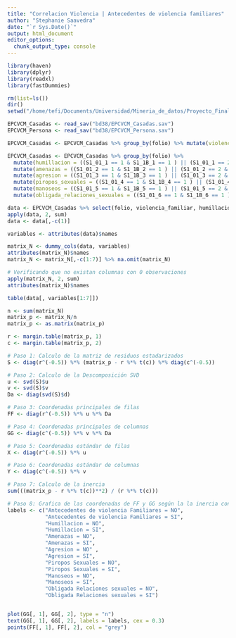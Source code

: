 ```yaml
---
title: "Correlacion Violencia | Antecedentes de violencia familiares"
author: "Stephanie Saavedra"
date: "`r Sys.Date()`"
output: html_document
editor_options: 
  chunk_output_type: console
---
```


```r
library(haven)
library(dplyr)
library(readxl)
library(fastDummies)

rm(list=ls())
dir()
setwd("/home/tefi/Documents/Universidad/Mineria_de_datos/Proyecto_Final/")

EPCVCM_Casadas <- read_sav("bd38/EPCVCM_Casadas.sav")
EPCVCM_Persona <- read_sav("bd38/EPCVCM_Persona.sav")

EPCVCM_Casadas <- EPCVCM_Casadas %>% group_by(folio) %>% mutate(violencia_familiar = (S2_3 == 1 || S2_4 == 1 ||S2_5_1 == 1 || S2_5_2 == 1 || S2_5_3 == 1 || S2_5_4 == 1 || S2_5_5 == 1 || S2_5_6 == 1 || S2_5_7 == 1 ))

EPCVCM_Casadas <- EPCVCM_Casadas %>% group_by(folio) %>% 
  mutate(humillacion = ((S1_01_1 == 1 & S1_1B_1 == 1 ) || (S1_01_1 == 2 & S1_1B_1 == 2))) %>%
  mutate(amenazas = ((S1_01_2 == 1 & S1_1B_2 == 1 ) || (S1_01_2 == 2 & S1_1B_2 == 2))) %>% 
  mutate(agresion = ((S1_01_3 == 1 & S1_1B_3 == 1 ) || (S1_01_3 == 2 & S1_1B_3 == 2))) %>% 
  mutate(piropos_sexuales = ((S1_01_4 == 1 & S1_1B_4 == 1 ) || (S1_01_4 == 2 & S1_1B_4 == 2))) %>% 
  mutate(manoseos = ((S1_01_5 == 1 & S1_1B_5 == 1 ) || (S1_01_5 == 2 & S1_1B_5 == 2))) %>% 
  mutate(obligada_relaciones_sexuales = ((S1_01_6 == 1 & S1_1B_6 == 1 ) || (S1_01_6 == 2 & S1_1B_6 == 2)))

data <- EPCVCM_Casadas %>% select(folio, violencia_familiar, humillacion, amenazas, agresion, piropos_sexuales, manoseos, obligada_relaciones_sexuales)
apply(data, 2, sum)
data <- data[,-c(1)]

variables <- attributes(data)$names

matrix_N <- dummy_cols(data, variables)
attributes(matrix_N)$names
matrix_N <- matrix_N[,-c(1:7)] %>% na.omit(matrix_N)

# Verificando que no existan columnas con 0 observaciones
apply(matrix_N, 2, sum)
attributes(matrix_N)$names

table(data[, variables[1:7]])

n <- sum(matrix_N)
matrix_p <- matrix_N/n
matrix_p <- as.matrix(matrix_p)

r <- margin.table(matrix_p, 1)
c <- margin.table(matrix_p, 2)

# Paso 1: Calculo de la matriz de residuos estadarizados
S <- diag(r^(-0.5)) %*% (matrix_p - r %*% t(c)) %*% diag(c^(-0.5))

# Paso 2: Calculo de la Descomposición SVD
u <- svd(S)$u
v <- svd(S)$v
Da <- diag(svd(S)$d)

# Paso 3: Coordenadas principales de filas
FF <- diag(r^(-0.5)) %*% u %*% Da

# Paso 4: Coordenadas principales de columnas
GG <- diag(c^(-0.5)) %*% v %*% Da

# Paso 5: Coordenadas estándar de filas
X <- diag(r^(-0.5)) %*% u

# Paso 6: Coordenadas estándar de columnas
Y <- diag(c^(-0.5)) %*% v

# Paso 7: Calculo de la inercia
sum(((matrix_p - r %*% t(c))**2) / (r %*% t(c)))

# Paso 8: Grafica de las coordenadas de FF y GG según la la inercia contenida en la matriz
labels <- c("Antecedentes de violencia Familiares = NO", 
            "Antecedentes de violencia Familiares = SI", 
            "Humillacion = NO", 
            "Humillacion = SI", 
            "Amenazas = NO", 
            "Amenazas = SI", 
            "Agresion = NO" , 
            "Agresion = SI", 
            "Piropos Sexuales = NO", 
            "Piropos Sexuales = SI", 
            "Manoseos = NO",
            "Manoseos = SI", 
            "Obligada Relaciones sexuales = NO",
            "Obligada Relaciones sexuales = SI")


plot(GG[, 1], GG[, 2], type = "n")
text(GG[, 1], GG[, 2], labels = labels, cex = 0.3)
points(FF[, 1], FF[, 2], col = "grey")



```